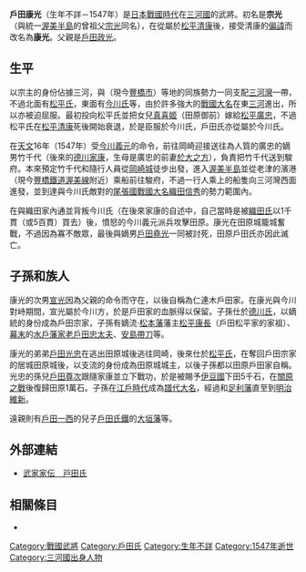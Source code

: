 {{日本武士
|名稱= 戶田 康光
|圖片名稱= 
|圖片大小= 
|圖片說明= 
|時代= [[日本戰國時代|日本戰國時代]]
|出生日期= 不詳
|出生地點= 
|逝世日期= [[天文_(後奈良天皇)|天文]]16年（1547年）
|逝世地點= 
|假名= 
|羅馬字= 
|幼名= 
|改名= 宗光→康光
|别名= 彈正少弼（通稱）
|諡号= 
|神号= 
|戒名= 
|洗禮名= 
|墓所= 
|朝廷官位= 
|幕府職位= 
|主君= [[今川義元|今川義元]]
|藩= 
|氏族= {{tsl|ja|戸田氏|戶田氏}}
|父母= 父：[[戶田政光|戶田政光]]
|養父= 
|養母= 
|兄弟= 
|姐妹= 
|正室= 不詳
|側室= 
|嗣子= [[戶田堯光|堯光]]、[[戶田宣光|宣光]]、[[戶田重真|重真]]
|嗣女= 
|養子= 
|養女= 
}}
{{japanese|japanese=戸田 康光|kana=とだ やすみつ|romaji=Toda Yasumitsu|舊寫=戶田 康光}}
'''戶田康光'''（生年不詳－1547年）是[[日本戰國時代|日本戰國時代]]在[[三河國|三河國]]的武將。初名是'''宗光'''（與統一[[渥美半島|渥美半島]]的曾祖父[[戶田宗光|宗光]]同名），在從屬於[[松平清康|松平清康]]後，接受清康的[[偏諱|偏諱]]而改名為'''康光'''。父親是[[戶田政光|戶田政光]]。

== 生平 ==
以{{tsl|ja|戸田氏|戶田氏}}宗主的身份佔據三河{{tsl|ja|田原城}}，與{{tsl|ja|二連木城}}（現今[[豐橋市|豐橋市]]）等地的同族勢力一同支配[[三河灣|三河灣]]一帶，不過北面有[[松平氏|松平氏]]，東面有[[今川氏|今川氏]]等，由於許多強大的[[戰國大名|戰國大名]]在東[[三河|三河]]進出，所以亦被迫屈服。最初投向松平氏並把女兒[[真喜姬|真喜姬]]（田原御前）嫁給[[松平廣忠|松平廣忠]]，不過松平氏在[[松平清康|松平清康]]死後開始衰退，於是臣服於今川氏，戶田氏亦從屬於今川氏。

在[[天文_(後奈良天皇)|天文]]16年（1547年）受[[今川義元|今川義元]]的命令，前往岡崎迎接送往{{tsl|ja|駿府}}為人質的廣忠的嫡男竹千代（後來的[[德川家康|德川家康]]，生母是廣忠的前妻[[於大之方|於大之方]]），負責把竹千代送到駿府。本來預定竹千代和隨行人員從[[岡崎城|岡崎城]]徒步出發，進入[[渥美半島|渥美半島]]並從老津的濱港（現今[[豐橋鐵道渥美線|豐橋鐵道渥美線]]{{tsl|ja|老津駅}}附近）乘船前往駿府，不過一行人乘上的船隻向三河灣西面進發，並到達與今川氏敵對的[[尾張國|尾張國]][[戰國大名|戰國大名]][[織田信秀|織田信秀]]的勢力範圍內。

在與織田家內通並背叛今川氏（在後來家康的自述中，自己當時是被[[織田氏|織田氏]]以1千貫（或5百貫）買去）後，憤怒的今川義元派兵攻擊田原。康光在田原城籠城奮戰，不過因為寡不敵眾，最後與嫡男[[戶田堯光|戶田堯光]]一同被討死，田原戶田氏亦因此滅亡。

== 子孫和族人 ==
康光的次男[[戶田宣光|宣光]]因為父親的命令而守在{{tsl|ja|仁連木城}}，以後自稱為仁連木戶田家。在康光與今川對峙期間，宣光屬於今川方，於是戶田家的血脈得以保留。子孫仕於[[德川氏|德川氏]]，以嫡統的身份成為戶田宗家，子孫有嫡流‧[[松本藩|松本藩]]藩主[[松平康長|松平康長]]（戶田松平家的家祖）、[[幕末|幕末]]的[[水戶藩|水戶藩]][[家老|家老]][[戶田忠太夫|戶田忠太夫]]、[[安島帶刀|安島帶刀]]等。

康光的弟弟[[戶田光忠|戶田光忠]]在逃出田原城後逃往岡崎，後來仕於[[松平氏|松平氏]]，在奪回戶田宗家的居城田原城後，以支流的身份成為田原城城主，以後子孫都以田原戶田家自稱。光忠的孫兒[[戶田尊次|戶田尊次]]跟隨家康並立下戰功，於是被賜予[[伊豆國|伊豆國]]下田5千石，在[[關原之戰|關原之戰]]後復歸田原1萬石。子孫在[[江戶時代|江戶時代]]成為[[譜代大名|譜代大名]]，經過{{tsl|ja|宇都宮藩}}和[[足利藩|足利藩]]直至到[[明治維新|明治維新]]。

遠親則有[[戶田一西|戶田一西]]的兒子[[戶田氏鐵|戶田氏鐵]]的[[大垣藩|大垣藩]]等。

== 外部連結 ==
*[http://www2.harimaya.com/sengoku/html/toda_k.html 武家家伝＿戸田氏] {{Wayback|url=http://www2.harimaya.com/sengoku/html/toda_k.html |date=20170420190529 }}

== 相關條目 ==
*{{tsl|ja|戸田氏|戶田氏}}

[[Category:戰國武將|Category:戰國武將]]
[[Category:戶田氏|Category:戶田氏]]
[[Category:生年不詳|Category:生年不詳]]
[[Category:1547年逝世|Category:1547年逝世]]
[[Category:三河國出身人物|Category:三河國出身人物]]